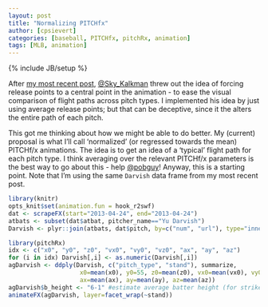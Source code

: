 ```yaml
---
layout: post
title: "Normalizing PITCHfx"
author: [cpsievert]
categories: [baseball, PITCHfx, pitchRx, animation]
tags: [MLB, animation]
---
```

{% include JB/setup %}

After [my most recent post](http://cpsievert.github.io/2013/05/yu-darvishs-deception-factor/),
[@Sky_Kalkman](http://twitter.com/Sky_Kalkman) threw out the idea of forcing release points to a
central point in the animation - to ease the visual comparison of flight paths across pitch types.
I implemented his idea by just using average release points; but that can be deceptive, since it
the alters the entire path of each pitch.

This got me thinking about how we might be able to do better. My (current) proposal is what I'll
call 'normalized' (or regressed towards the mean) PITCHf/x animations. The idea is to get an idea
of a 'typical' flight path for each pitch type. I think averaging over the relevant PITCHf/x
parameters is the best way to go about this - help [@pobguy](http://twitter.com/pobguy)! Anyway,
this is a starting point. Note that I'm using the same `Darvish` data frame from my most recent
post.

```r
library(knitr)
opts_knit$set(animation.fun = hook_r2swf)
dat <- scrapeFX(start="2013-04-24", end="2013-04-24")
atbats <- subset(dat$atbat, pitcher_name=="Yu Darvish")
Darvish <- plyr::join(atbats, dat$pitch, by=c("num", "url"), type="inner")
```

```r
library(pitchRx)
idx <- c("x0", "y0", "z0", "vx0", "vy0", "vz0", "ax", "ay", "az")
for (i in idx) Darvish[,i] <- as.numeric(Darvish[,i])
agDarvish <- ddply(Darvish, c("pitch_type", "stand"), summarize,
                    x0=mean(x0), y0=55, z0=mean(z0), vx0=mean(vx0), vy0=mean(vy0), vz0=mean(vz0),
                    ax=mean(ax), ay=mean(ay), az=mean(az))
agDarvish$b_height <- "6-1" #estimate average batter height (for strikezones)
animateFX(agDarvish, layer=facet_wrap(~stand))
```
